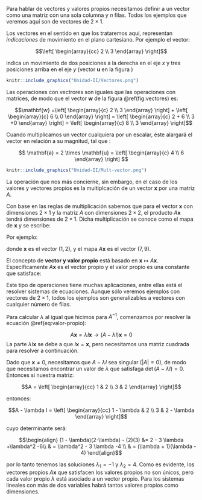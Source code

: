 Para hablar de vectores y valores propios necesitamos definir a un vector como una matriz con una sola columna y $n$ filas. Todos los ejemplos que veremos aquí son de vectores de $2 \times 1$.

Los vectores en el sentido en que los trataremos aquí, representan *indicaciones* de movimiento en el plano cartesiano. Por ejemplo el vector:

$$\left[ 
\begin{array}{cc}
2 \\ 3
\end{array}
\right]$$

indica un movimiento de dos posiciones a la derecha en el eje $x$ y tres posiciones arriba en el eje $y$ (vector $\mathbf{u}$ en la figura )

```r
knitr::include_graphics("Unidad-II/Vectores.png")
```

Las operaciones con vectrores son iguales que las operaciones con matrices, de modo que el vector $\mathbf{w}$ de la figura \@ref(fig:vectores) es:

$$\mathbf{w} =\left[
\begin{array}{c}
2 \\ 3
\end{array}
\right]  + 
\left[
\begin{array}{c}
6 \\ 0
\end{array}
\right] = 
\left[
\begin{array}{c}
2 + 6 \\ 3 +0
\end{array}
\right] =
\left[
\begin{array}{c}
8 \\ 3
\end{array}
\right]$$

Cuando multiplicamos un vector cualquiera por un escalar, éste alargará el vector en relación a su magnitud, tal que :

$$
\mathbf{a} = 2 \times \mathbf{u} = \left[ \begin{array}{c} 4 \\ 6 \end{array} \right]
$$

```r
knitr::include_graphics("Unidad-II/Mult-vector.png")
```

La operación que nos más concierne, sin embargo, en el caso de los valores y vectores propios es la multiplcación de un vector $\mathbf{x}$ por una matriz $A$.

Con base en las reglas de multiplicación sabemos que para el vector $\mathbf{x}$ con dimensiones $2 \times 1$ y la matriz $A$ con dimensiones $2 \times 2$, el producto $A \mathbf{x}$ tendrá dimensiones de $2 \times 1$. Dicha multiplicación se conoce como el mapa de $\mathbf{x}$ y se escribe:

\begin{equation}
\mathbf{x} \mapsto A\mathbf{x} (\#eq:mapa)
\end{equation}

Por ejemplo:

\begin{equation}
    \left[ 
    \begin{array}{c}
    1 \\ 2
    \end{array}
    \right]
    \cdot
    \left[
    \begin{array}{cc}
    3 & 2 \\
    1 & 4
    \end{array}
    \right] = 
    \left[
    \begin{array}{c}
    7 \\ 9
    \end{array}
    \right]
\end{equation}

donde $\mathbf{x}$ es el vector $(1, 2)$, y el mapa $A \mathbf{x}$ es el vector $(7, 9)$.

El concepto de **vector y valor propio** está basado en $\mathbf{x} \mapsto A \mathbf{x}$. Específicamente $A \mathbf{x}$ es el vector propio y el valor propio es una constante que satisface:

\begin{equation}
A \mathbf{x} = \lambda \mathbf{x} (\#eq:valor-propio)
\end{equation}

Este tipo de operaciones tiene muchas aplicaciones, entre ellas está el resolver sistemas de ecuaciones. Aunque sólo veremos ejemplos con vectores de $2 \times 1$, todos los ejemplos son generalizables a vectores con cualquier número de filas.

Para calcular $\lambda$ al igual que hicimos para $A^{-1}$, comenzamos por resolver la ecuación \@ref(eq:valor-propio):

$$A \mathbf{x} = \lambda I \mathbf{x} \rightarrow (A - \lambda I) \mathbf{x} = 0$$
La parte $\lambda I \mathbf{x}$ se debe a que $I \mathbf{x} = \mathbf{x}$, pero necesitamos una matriz cuadrada para resolver a continuación.

Dado que $\mathbf{x} \neq 0$, necesitamos que $A - \lambda I$ sea singular ($|A| = 0$), de modo que necesitamos encontrar un valor de $\lambda$ que satisfaga $\det (A - \lambda I) = 0$. Entonces si nuestra matriz:

$$A = \left[
\begin{array}{cc}
1 & 2 \\
3 & 2
\end{array}
\right]$$

entonces:

$$A - \lambda I = \left[
\begin{array}{cc}
1 - \lambda & 2 \\
3 & 2 - \lambda
\end{array}
\right]$$

cuyo determinante será:

$$\begin{align}
(1 - \lambda)(2-\lambda) - (2)(3) &= 2 - 3 \lambda +\lambda^2 -6\\
& = \lambda^2 - 3 \lambda -4 \\
& = (\lambda + 1)(\lambda - 4)
\end{align}$$

por lo tanto tenemos las soluciones $\lambda_1 = -1$ y $\lambda_2 = 4$. Como es evidente, los vectores propios $A \mathbf{x}$ que satisfacen los valores propios no son únicos, pero cada valor propio $\lambda$ está asociado a un vector propio. Para los sistemas lineales con más de dos variables habrá tantos valores propios como dimensiones.